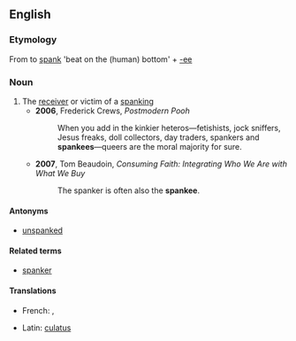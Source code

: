 ==English==

===Etymology===
From to [[spank]] 'beat on the (human) bottom' + [[-ee]]

===Noun===
{{en-noun}}

# The [[receiver]] or victim of a [[spanking]]
#* '''2006''', Frederick Crews, ''Postmodern Pooh''
#*: When you add in the kinkier heteros—fetishists, jock sniffers, Jesus freaks, doll collectors, day traders, spankers and '''spankees'''—queers are the moral majority for sure.
#* '''2007''', Tom Beaudoin, ''Consuming Faith: Integrating Who We Are with What We Buy‎''
#*: The spanker is often also the '''spankee'''.

====Antonyms====
* [[unspanked]]

====Related terms====
* [[spanker]]

====Translations====
{{trans-top|receiver of a spanking}}
* French: {{t+|fr|fessé|m}}, {{t+|fr|fessée|f}}
{{trans-mid}}
* Latin: [[culatus]] {{m}}
{{trans-bottom}}